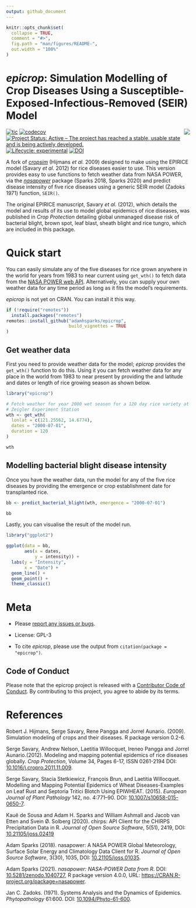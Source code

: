```yaml
---
output: github_document
---
```


<!-- README.md is generated from README.Rmd. Please edit that file -->

```r
knitr::opts_chunk$set(
  collapse = TRUE,
  comment = "#>",
  fig.path = "man/figures/README-",
  out.width = "100%"
)
```

# _epicrop_: Simulation Modelling of Crop Diseases Using a Susceptible-Exposed-Infectious-Removed (SEIR) Model

<img align="right" src="man/figures/logo.png">

<!-- badges: start -->

[![tic](https://github.com/adamhsparks/epicrop/workflows/tic/badge.svg?branch=main)](https://github.com/adamhsparks/epicrop/actions)
[![codecov](https://app.codecov.io/gh/adamhsparks/epicrop/branch/main/graph/badge.svg?token=NWrKsX9MaP)](https://app.codecov.io/gh/adamhsparks/epicrop)
[![Project Status: Active – The project has reached a stable, usable state and is being actively developed.](https://www.repostatus.org/badges/latest/active.svg)](https://www.repostatus.org/#active)
[![Lifecycle: experimental](https://img.shields.io/badge/lifecycle-experimental-orange.svg)](https://lifecycle.r-lib.org/articles/stages.html#experimental)
[![DOI](https://zenodo.org/badge/58613738.svg)](https://zenodo.org/badge/latestdoi/58613738)
<!-- badges: end -->

A fork of [_cropsim_](https://r-forge.r-project.org/R/?group_id=335) (Hijmans _et al._ 2009) designed to make using the EPIRICE model (Savary _et al._ 2012) for rice diseases easier to use.
This version provides easy to use functions to fetch weather data from NASA POWER, via the [_nasapower_](https://cran.r-project.org/package=nasapower) package (Sparks 2018, Sparks 2020) and predict disease intensity of five rice diseases using a generic SEIR model (Zadoks 1971) function, `SEIR()`.

The original EPIRICE manuscript, Savary _et al._ (2012), which details the model and results of its use to model global epidemics of rice diseases, was published in _Crop Protection_ detailing global unmanaged disease risk of bacterial blight, brown spot, leaf blast, sheath blight and rice tungro, which are included in this package.

# Quick start

You can easily simulate any of the five diseases for rice grown anywhere in the world for years from 1983 to near current using `get_wth()` to fetch data from the [NASA POWER web API](https://power.larc.nasa.gov).
Alternatively, you can supply your own weather data for any time period as long as it fits the model’s requirements.

_epicrop_ is not yet on CRAN. You can install it this way.

```r
if (!require("remotes"))
  install.packages("remotes")
remotes::install_github("adamhsparks/epicrop",
                        build_vignettes = TRUE
)
```

## Get weather data

First you need to provide weather data for the model; _epicrop_ provides the `get_wth()` function to do this.
Using it you can fetch weather data for any place in the world from 1983 to near present by providing the and latitude and dates or length of rice growing season as shown below.

```r
library("epicrop")

# Fetch weather for year 2000 wet season for a 120 day rice variety at the IRRI
# Zeigler Experiment Station
wth <- get_wth(
  lonlat = c(121.25562, 14.6774),
  dates = "2000-07-01",
  duration = 120
)

wth
```

## Modelling bacterial blight disease intensity

Once you have the weather data, run the model for any of the five rice diseases by providing the emergence or crop establishment date for transplanted rice.

```r
bb <- predict_bacterial_blight(wth, emergence = "2000-07-01")

bb
```

Lastly, you can visualise the result of the model run.

```r
library("ggplot2")

ggplot(data = bb,
       aes(x = dates,
           y = intensity)) +
  labs(y = "Intensity",
       x = "Date") +
  geom_line() +
  geom_point() +
  theme_classic()
```

# Meta

  - Please [report any issues or bugs](https://github.com/adamhsparks/epicrop/issues).

  - License: GPL-3

  - To cite _epicrop_, please use the output from `citation(package = "epicrop")`.

## Code of Conduct

Please note that the epicrop project is released with a [Contributor Code of Conduct](http://adamhsparks.github.io/epicrop/CODE_OF_CONDUCT.html).
By contributing to this project, you agree to abide by its terms.

# References

Robert J. Hijmans, Serge Savary, Rene Pangga and Jorrel Aunario. (2009). Simulation modeling of crops and their diseases. R package version 0.2-6.

Serge Savary, Andrew Nelson, Laetitia Willocquet, Ireneo Pangga and Jorrel Aunario.(2012). Modeling and mapping potential epidemics of rice diseases globally. _Crop Protection_, Volume 34, Pages 6-17, ISSN 0261-2194 DOI: [10.1016/j.cropro.2011.11.009](https://doi.org/10.1016/j.cropro.2011.11.009).

Serge Savary, Stacia Stetkiewicz, François Brun, and Laetitia Willocquet. Modelling and Mapping Potential Epidemics of Wheat Diseases-Examples on Leaf Rust and Septoria Tritici Blotch Using EPIWHEAT. (2015). _European Journal of Plant Pathology_ 142, no. 4:771–90. DOI: [10.1007/s10658-015-0650-7](https://doi.org/10.1007/s10658-015-0650-7).

Kauê de Sousa and Adam H. Sparks and William Ashmall and Jacob van Etten and Svein Ø. Solberg (2020). chirps: API Client for the CHIRPS Precipitation Data in R. _Journal of Open Source Software_, 5(51), 2419, DOI: [10.21105/joss.02419](https://doi.org/10.21105/joss.02419)

Adam Sparks (2018). nasapower: A NASA POWER Global Meteorology, Surface Solar Energy and Climatology Data Client for R. _Journal of Open Source Software_, 3(30), 1035, DOI: [10.21105/joss.01035](https://doi.org/10.21105/joss.01035).

Adam Sparks (2021). _nasapower: NASA-POWER Data from R_. DOI: [10.5281/zenodo.1040727](https://doi.org/10.5281/zenodo.1040727), R package version 4.0.0, URL:
[https://CRAN.R-project.org/package=nasapower](https://CRAN.R-project.org/package=nasapower).

Jan C. Zadoks. (1971). Systems Analysis and the Dynamics of Epidemics. _Phytopathology_ 61:600. DOI: [10.1094/Phyto-61-600](https://doi.org/10.1094/Phyto-61-600).
